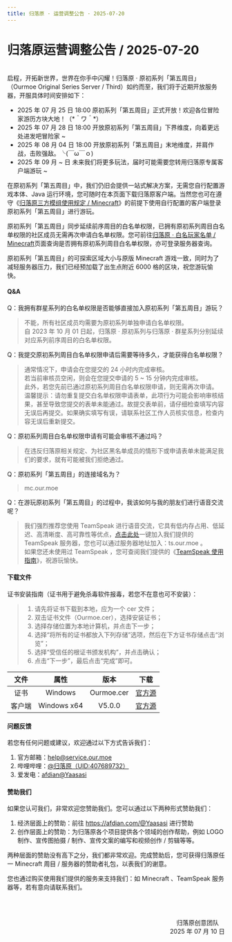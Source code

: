 ```yaml
---
title: 归落原 · 运营调整公告 · 2025-07-20
---
```


# 归落原运营调整公告 / 2025-07-20

<br/>
启程，开拓新世界，世界在你手中闪耀！归落原 · 原初系列「第五周目」（Ourmoe Original Series Server / Third）如约而至，我们将于近期开放服务器，开服具体时间安排如下：

- 2025 年 07 月 25 日 18:00 原初系列「第五周目」正式开放！欢迎各位冒险家游历方块大地！（&#42;＾ワ＾&#42;）
- 2025 年 07 月 28 日 18:00 开放原初系列「第五周目」下界维度，向着更远处进发吧冒险家 ~
- 2025 年 08 月 04 日 18:00 开放原初系列「第五周目」末地维度，并肩作战，击败强敌。╰(￣ω￣ｏ)
- 2025 年 09 月 ~ 日 未来我们将更多玩法，届时可能需要您转用归落原专属客户端游玩 ~

在原初系列「第五周目」中，我们仍旧会提供一站式解决方案，无需您自行配置游戏本体、Java 运行环境，您可随时在本页面下载归落原客户端。当然您也可在遵守《[归落原三方模组使用规定 / Minecraft](../../docs/rules/allowed_modifications)》的前提下使用自行配置的客户端登录原初系列「第五周目」进行游玩。

原初系列「第五周目」同步延续前序周目的白名单权限，已拥有原初系列周目白名单权限的社区成员无需再次申请白名单权限。您可前往[归落原 · 白名玩家名单 / Minecraft](../../docs/list/whitelist_minecraft)页面查询是否拥有原初系列周目白名单权限，亦可登录服务器查询。

原初系列「第五周目」的可探索区域大小与原版 Minecraft 游戏一致，同时为了减轻服务器压力，我们已经预加载了出生点附近 6000 格的区块，祝您游玩愉快。


#### Q&A

Q：我拥有群星系列的白名单权限是否能够直接加入原初系列「第五周目」游玩？
> 不能，所有社区成员均需要为原初系列单独申请白名单权限。\
> 自 2023 年 10 月 01 日起，归落原 · 原初系列与归落原 · 群星系列分别延续对应系列前序周目的白名单权限。

Q：我提交原初系列周目白名单权限申请后需要等待多久，才能获得白名单权限？
> 通常情况下，申请会在您提交的 24 小时内完成审核。\
> 若当前审核员空闲，则会在您提交申请的 5 ~ 15 分钟内完成审核。\
> 此外，若您先前已通过原初系列周目白名单权限申请，则无需再次申请。\
> 温馨提示：请勿重复提交白名单权限申请表单，此项行为可能会影响审核结果，甚至导致您提交的表单未能通过。故提交表单前，请仔细检查填写内容无误后再提交。如果确实填写有误，请联系社区工作人员核实信息，检查内容无误后重新提交。

Q：原初系列周目白名单权限申请有可能会审核不通过吗？
> 在违反归落原相关规定、为社区黑名单成员的情形下或申请表单未能满足我们的要求，就有可能被我们拒绝通过。

Q：原初系列「第五周目」的连接域名为？
> mc.our.moe

Q：在游玩原初系列「第五周目」的过程中，我该如何与我的朋友们进行语音交流呢？
> 我们强烈推荐您使用 TeamSpeak 进行语音交流，它具有低内存占用、低延迟、高清晰度、高可靠性等优点，[点击此处](ts3server:/ts.our.moe)一键加入我们提供的 TeamSpeak 服务器，您也可以通过服务器地址加入：ts.our.moe 。\
> 如果您还未使用过 TeamSpeak ，您可查阅我们提供的《[TeamSpeak 使用指南](../../docs/wiki/teamspeak_user_guide)》，祝游玩愉快。


#### 下载文件

证书安装指南（证书用于避免杀毒软件报毒，若您不在意也可不安装）：
> 1. 请先将证书下载到本地，应为一个 cer 文件；
> 2. 双击证书文件（Ourmoe.cer），选择安装证书；
> 3. 选择存储位置为本地计算机，并点击下一步；
> 4. 选择“将所有的证书都放入下列存储”选项，然后在下方证书存储点击“浏览”；
> 5. 选择“受信任的根证书颁发机构”，并点击确认；
> 6. 点击“下一步”，最后点击“完成”即可。

| 文件 | 属性 | 版本 | 下载 |
| :----: | :----: | :----: | :----: |
| 证书 | Windows | Ourmoe.cer | [官方源](#即将到来) |
| 客户端 | Windows x64 | V5.0.0 | [官方源](#即将到来) |


#### 问题反馈

若您有任何问题或建议，欢迎通过以下方式告诉我们：

1. 官方邮箱：help@service.our.moe
2. 哔哩哔哩：[@归落原（UID:407689732）](https://space.bilibili.com/407689732)
3. 爱发电：[afdian@Yaasasi](https://afdian.com/@Yaasasi)


#### 赞助我们

如果您认可我们，非常欢迎您赞助我们。您可以通过以下两种形式赞助我们：

1. 经济层面上的赞助：前往 https://afdian.com/@Yaasasi 进行赞助
2. 创作层面上的赞助：为归落原各个项目提供各个领域的创作帮助，例如 LOGO 制作、宣传图拍摄 / 制作、宣传文案的编写和视频创作 / 剪辑等等。

两种层面的赞助没有高下之分，我们都非常欢迎。完成赞助后，您可获得归落原任一 Minecraft 周目 / 服务器的赞助者礼包，以表我们的谢意。

您也通过购买使用我们提供的服务来支持我们：如 Minecraft 、TeamSpeak 服务器等，若有意向请联系我们。


<br /><br /><p align="right">归落原创意团队&emsp;<br />2025 年 07 月 10 日</p>